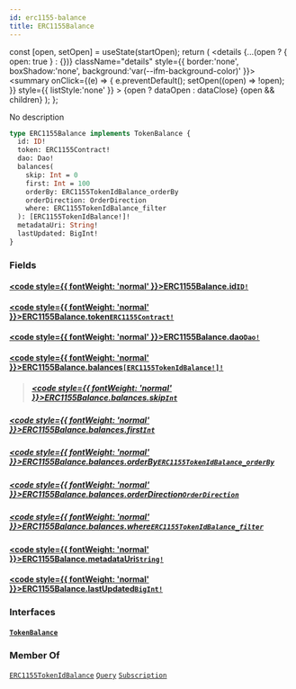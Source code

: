 ```yaml
---
id: erc1155-balance
title: ERC1155Balance
---
```









  const [open, setOpen] = useState(startOpen);
  return (
    <details {...(open ? { open: true } : {})} className="details" style={{ border:'none', boxShadow:'none', background:'var(--ifm-background-color)' }}>
      <summary
        onClick={(e) => {
          e.preventDefault();
          setOpen((open) => !open);
        }}
        style={{ listStyle:'none' }}
      >
      {open ? dataOpen : dataClose}
      </summary>
      {open && children}
    </details>
  );
};








No description


```graphql
type ERC1155Balance implements TokenBalance {
  id: ID!
  token: ERC1155Contract!
  dao: Dao!
  balances(
    skip: Int = 0
    first: Int = 100
    orderBy: ERC1155TokenIdBalance_orderBy
    orderDirection: OrderDirection
    where: ERC1155TokenIdBalance_filter
  ): [ERC1155TokenIdBalance!]!
  metadataUri: String!
  lastUpdated: BigInt!
}
```




### Fields

#### [<code style={{ fontWeight: 'normal' }}>ERC1155Balance.<b>id</b></code>](#)<Bullet />[`ID!`](/docs/subgraph/reference-guide/scalars/id) <Badge class="badge badge--secondary" text="non-null"/> <Badge class="badge badge--secondary" text="scalar"/> 
> 
> 
> 
> 

#### [<code style={{ fontWeight: 'normal' }}>ERC1155Balance.<b>token</b></code>](#)<Bullet />[`ERC1155Contract!`](/docs/subgraph/reference-guide/objects/erc1155-contract) <Badge class="badge badge--secondary" text="non-null"/> <Badge class="badge badge--secondary" text="object"/> 
> 
> 
> 
> 

#### [<code style={{ fontWeight: 'normal' }}>ERC1155Balance.<b>dao</b></code>](#)<Bullet />[`Dao!`](/docs/subgraph/reference-guide/objects/dao) <Badge class="badge badge--secondary" text="non-null"/> <Badge class="badge badge--secondary" text="object"/> 
> 
> 
> 
> 

#### [<code style={{ fontWeight: 'normal' }}>ERC1155Balance.<b>balances</b></code>](#)<Bullet />[`[ERC1155TokenIdBalance!]!`](/docs/subgraph/reference-guide/objects/erc1155-token-id-balance) <Badge class="badge badge--secondary" text="non-null"/> <Badge class="badge badge--secondary" text="object"/> 
> 
> 
> 
> ##### [<code style={{ fontWeight: 'normal' }}>ERC1155Balance.balances.<b>skip</b></code>](#)<Bullet />[`Int`](/docs/subgraph/reference-guide/scalars/int) <Badge class="badge badge--secondary" text="scalar"/> 
> 
> 
> 
> 

##### [<code style={{ fontWeight: 'normal' }}>ERC1155Balance.balances.<b>first</b></code>](#)<Bullet />[`Int`](/docs/subgraph/reference-guide/scalars/int) <Badge class="badge badge--secondary" text="scalar"/> 
> 
> 
> 
> 

##### [<code style={{ fontWeight: 'normal' }}>ERC1155Balance.balances.<b>orderBy</b></code>](#)<Bullet />[`ERC1155TokenIdBalance_orderBy`](/docs/subgraph/reference-guide/enums/erc1155-token-id-balance-order-by) <Badge class="badge badge--secondary" text="enum"/> 
> 
> 
> 
> 

##### [<code style={{ fontWeight: 'normal' }}>ERC1155Balance.balances.<b>orderDirection</b></code>](#)<Bullet />[`OrderDirection`](/docs/subgraph/reference-guide/enums/order-direction) <Badge class="badge badge--secondary" text="enum"/> 
> 
> 
> 
> 

##### [<code style={{ fontWeight: 'normal' }}>ERC1155Balance.balances.<b>where</b></code>](#)<Bullet />[`ERC1155TokenIdBalance_filter`](/docs/subgraph/reference-guide/inputs/erc1155-token-id-balance-filter) <Badge class="badge badge--secondary" text="input"/> 
> 
> 
> 
> 

#### [<code style={{ fontWeight: 'normal' }}>ERC1155Balance.<b>metadataUri</b></code>](#)<Bullet />[`String!`](/docs/subgraph/reference-guide/scalars/string) <Badge class="badge badge--secondary" text="non-null"/> <Badge class="badge badge--secondary" text="scalar"/> 
> 
> 
> 
> 

#### [<code style={{ fontWeight: 'normal' }}>ERC1155Balance.<b>lastUpdated</b></code>](#)<Bullet />[`BigInt!`](/docs/subgraph/reference-guide/scalars/big-int) <Badge class="badge badge--secondary" text="non-null"/> <Badge class="badge badge--secondary" text="scalar"/> 
> 
> 
> 
> 

### Interfaces

#### [`TokenBalance`](/docs/subgraph/reference-guide/interfaces/token-balance) <Badge class="badge badge--secondary" text="interface"/> 
> 
> 
> 
> 





### Member Of

[`ERC1155TokenIdBalance`](/docs/subgraph/reference-guide/objects/erc1155-token-id-balance)  <Badge class="badge badge--secondary" text="object"/><Bullet />[`Query`](/docs/subgraph/reference-guide/objects/query)  <Badge class="badge badge--secondary" text="object"/><Bullet />[`Subscription`](/docs/subgraph/reference-guide/objects/subscription)  <Badge class="badge badge--secondary" text="object"/>

